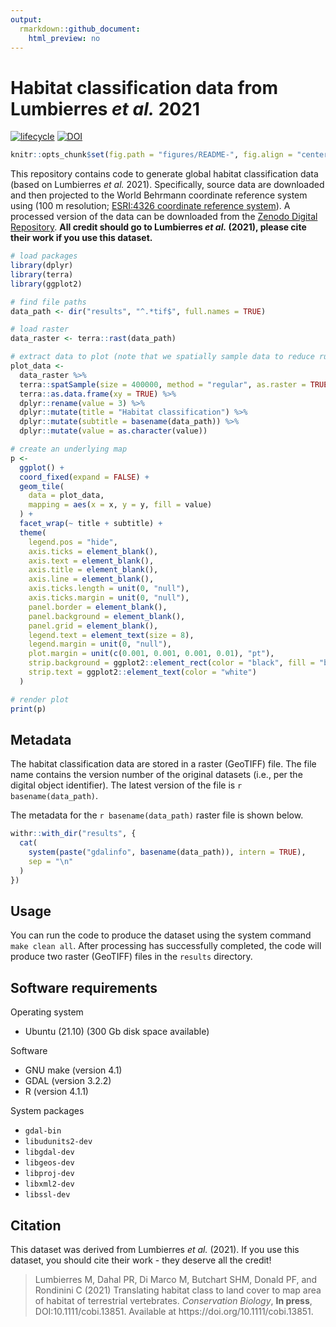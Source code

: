 ```yaml
---
output:
  rmarkdown::github_document:
    html_preview: no
---
```


<!--- README.md is generated from README.Rmd. Please edit that file -->

# Habitat classification data from Lumbierres *et al.* 2021

[![lifecycle](https://img.shields.io/badge/Lifecycle-stable-brightgreen.svg)](https://lifecycle.r-lib.org/articles/stages.html)
[![DOI](https://img.shields.io/badge/DOI-10.5281/zenodo.6622059-blue.svg)](https://doi.org/10.5281/zenodo.6622059)

```r
knitr::opts_chunk$set(fig.path = "figures/README-", fig.align = "center")
```

This repository contains code to generate global habitat classification data (based on Lumbierres *et al.* 2021). Specifically, source data are downloaded and then projected to the World Behrmann coordinate reference system using (100 m resolution; [ESRI:4326 coordinate reference system](https://epsg.io/54017)). A processed version of the data can be downloaded from the [Zenodo Digital Repository](https://doi.org/10.5281/zenodo.6622059). **All credit should go to Lumbierres *et al.* (2021), please cite their work if you use this dataset.**

```r
# load packages
library(dplyr)
library(terra)
library(ggplot2)

# find file paths
data_path <- dir("results", "^.*tif$", full.names = TRUE)

# load raster
data_raster <- terra::rast(data_path)

# extract data to plot (note that we spatially sample data to reduce run time)
plot_data <-
  data_raster %>%
  terra::spatSample(size = 400000, method = "regular", as.raster = TRUE) %>%
  terra::as.data.frame(xy = TRUE) %>%
  dplyr::rename(value = 3) %>%
  dplyr::mutate(title = "Habitat classification") %>%
  dplyr::mutate(subtitle = basename(data_path)) %>%
  dplyr::mutate(value = as.character(value))

# create an underlying map
p <-
  ggplot() +
  coord_fixed(expand = FALSE) +
  geom_tile(
    data = plot_data,
    mapping = aes(x = x, y = y, fill = value)
  ) +
  facet_wrap(~ title + subtitle) +
  theme(
    legend.pos = "hide",
    axis.ticks = element_blank(),
    axis.text = element_blank(),
    axis.title = element_blank(),
    axis.line = element_blank(),
    axis.ticks.length = unit(0, "null"),
    axis.ticks.margin = unit(0, "null"),
    panel.border = element_blank(),
    panel.background = element_blank(),
    panel.grid = element_blank(),
    legend.text = element_text(size = 8),
    legend.margin = unit(0, "null"),
    plot.margin = unit(c(0.001, 0.001, 0.001, 0.01), "pt"),
    strip.background = ggplot2::element_rect(color = "black", fill = "black"),
    strip.text = ggplot2::element_text(color = "white")
  )
```

```r
# render plot
print(p)
```

## Metadata

The habitat classification data are stored in a raster (GeoTIFF) file. The file name contains the version number of the original datasets (i.e., per the digital object identifier). The latest version of the file is ``r basename(data_path)``.

The metadata for the ``r basename(data_path)`` raster file is shown below.

```r
withr::with_dir("results", {
  cat(
    system(paste("gdalinfo", basename(data_path)), intern = TRUE),
    sep = "\n"
  )
})
```

## Usage

You can run the code to produce the dataset using the system command `make clean all`. After processing has successfully completed, the code will produce two raster (GeoTIFF) files in the `results` directory.

## Software requirements

Operating system

* Ubuntu (21.10) (300 Gb disk space available)

Software

* GNU make (version 4.1)
* GDAL (version 3.2.2)
* R (version 4.1.1)

System packages

* `gdal-bin`
* `libudunits2-dev`
* `libgdal-dev`
* `libgeos-dev`
* `libproj-dev`
* `libxml2-dev`
* `libssl-dev`

## Citation

This dataset was derived from Lumbierres *et al.* (2021). If you use this dataset, you should cite their work - they deserve all the credit!

> Lumbierres M, Dahal PR, Di Marco M, Butchart SHM, Donald PF, and Rondinini C (2021) Translating habitat class to land cover to map area of habitat of terrestrial vertebrates. *Conservation Biology*, **In press**, DOI:10.1111/cobi.13851. Available at https://doi.org/10.1111/cobi.13851.

